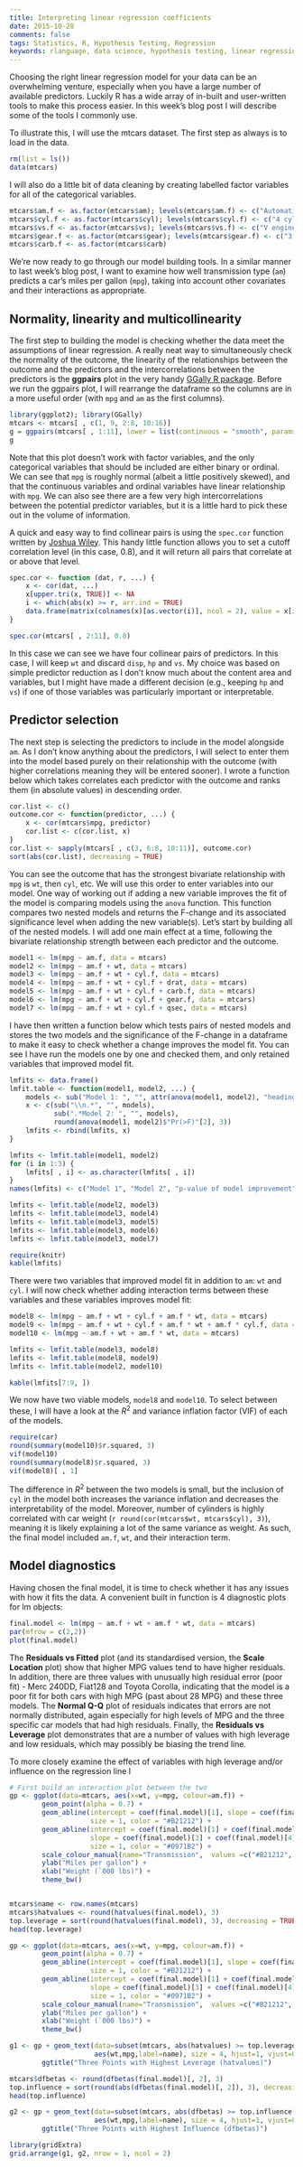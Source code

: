 ```yaml
---
title: Interpreting linear regression coefficients
date: 2015-10-28
comments: false
tags: Statistics, R, Hypothesis Testing, Regression
keywords: rlanguage, data science, hypothesis testing, linear regression, confidence interval, prediction interval
---
```


Choosing the right linear regression model for your data can be an overwhelming venture, especially when you have a large number of available predictors. Luckily R has a wide array of in-built and user-written tools to make this process easier. In this week's blog post I will describe some of the tools I commonly use.

To illustrate this, I will use the mtcars dataset. The first step as always is to load in the data.

```r
rm(list = ls())
data(mtcars)
```

I will also do a little bit of data cleaning by creating labelled factor variables for all of the categorical variables.

```r
mtcars$am.f <- as.factor(mtcars$am); levels(mtcars$am.f) <- c("Automatic", "Manual")
mtcars$cyl.f <- as.factor(mtcars$cyl); levels(mtcars$cyl.f) <- c("4 cyl", "6 cyl", "8 cyl")
mtcars$vs.f <- as.factor(mtcars$vs); levels(mtcars$vs.f) <- c("V engine", "Straight engine")
mtcars$gear.f <- as.factor(mtcars$gear); levels(mtcars$gear.f) <- c("3 gears", "4 gears", "5 gears")
mtcars$carb.f <- as.factor(mtcars$carb)
```
      
We're now ready to go through our model building tools. In a similar manner to last week's blog post, I want to examine how well transmission type (`am`) predicts a car's miles per gallon (`mpg`), taking into account other covariates and their interactions as appropriate.

## Normality, linearity and multicollinearity

The first step to building the model is checking whether the data meet the assumptions of linear regression. A really neat way to simultaneously check the normality of the outcome, the linearity of the relationships between the outcome and the predictors and the intercorrelations between the predictors is the **ggpairs** plot in the very handy [GGally R package](https://cran.r-project.org/web/packages/GGally/GGally.pdf). Before we run the ggpairs plot, I will rearrange the dataframe so the columns are in a more useful order (with `mpg` and `am` as the first columns).

```r
library(ggplot2); library(GGally)
mtcars <- mtcars[ , c(1, 9, 2:8, 10:16)]
g = ggpairs(mtcars[ , 1:11], lower = list(continuous = "smooth", params = c(method = "loess")))
g
```

Note that this plot doesn't work with factor variables, and the only categorical variables that should be included are either binary or ordinal. We can see that `mpg` is roughly normal (albeit a little positively skewed), and that the continuous variables and ordinal variables have linear relationship with `mpg`. We can also see there are a few very high intercorrelations between the potential predictor variables, but it is a little hard to pick these out in the volume of information.

A quick and easy way to find collinear pairs is using the `spec.cor` function written by [Joshua Wiley](http://joshuawiley.com/). This handy little function allows you to set a cutoff correlation level (in this case, 0.8), and it will return all pairs that correlate at or above that level.

```r
spec.cor <- function (dat, r, ...) { 
    x <- cor(dat, ...) 
    x[upper.tri(x, TRUE)] <- NA 
    i <- which(abs(x) >= r, arr.ind = TRUE) 
    data.frame(matrix(colnames(x)[as.vector(i)], ncol = 2), value = x[i]) 
} 

spec.cor(mtcars[ , 2:11], 0.8)
```

In this case we can see we have four collinear pairs of predictors. In this case, I will keep `wt` and discard `disp`, `hp` and `vs`. My choice was based on simple predictor reduction as I don't know much about the content area and variables, but I might have made a different decision (e.g., keeping `hp` and `vs`) if one of those variables was particularly important or interpretable.

## Predictor selection

The next step is selecting the predictors to include in the model alongside `am`. As I don't know anything about the predictors, I will select to enter them into the model based purely on their relationship with the outcome (with higher correlations meaning they will be entered sooner). I wrote a function below which takes correlates each predictor with the outcome and ranks them (in absolute values) in descending order.

```r
cor.list <- c()
outcome.cor <- function(predictor, ...) {
    x <- cor(mtcars$mpg, predictor)
    cor.list <- c(cor.list, x)
}
cor.list <- sapply(mtcars[ , c(3, 6:8, 10:11)], outcome.cor)
sort(abs(cor.list), decreasing = TRUE)
```

You can see the outcome that has the strongest bivariate relationship with `mpg` is `wt`, then `cyl`, etc. We will use this order to enter variables into our model. One way of working out if adding a new variable improves the fit of the model is comparing models using the `anova` function. This function compares two nested models and returns the F-change and its associated significance level when adding the new variable(s). 
Let's start by building all of the nested models. I will add one main effect at a time, following the bivariate relationship strength between each predictor and the outcome.

```r
model1 <- lm(mpg ~ am.f, data = mtcars)
model2 <- lm(mpg ~ am.f + wt, data = mtcars)
model3 <- lm(mpg ~ am.f + wt + cyl.f, data = mtcars)
model4 <- lm(mpg ~ am.f + wt + cyl.f + drat, data = mtcars)
model5 <- lm(mpg ~ am.f + wt + cyl.f + carb.f, data = mtcars)
model6 <- lm(mpg ~ am.f + wt + cyl.f + gear.f, data = mtcars)
model7 <- lm(mpg ~ am.f + wt + cyl.f + qsec, data = mtcars)
```

I have then written a function below which tests pairs of nested models and stores the two models and the significance of the F-change in a dataframe to make it easy to check whether a change improves the model fit. You can see I have run the models one by one and checked them, and only retained variables that improved model fit.

```r
lmfits <- data.frame()
lmfit.table <- function(model1, model2, ...) {
    models <- sub("Model 1: ", "", attr(anova(model1, model2), "heading")[2])
    x <- c(sub("\\n.*", "", models),
           sub(".*Model 2: ", "", models), 
           round(anova(model1, model2)$"Pr(>F)"[2], 3))
    lmfits <- rbind(lmfits, x)
}

lmfits <- lmfit.table(model1, model2)
for (i in 1:3) {
    lmfits[ , i] <- as.character(lmfits[ , i])
}
names(lmfits) <- c("Model 1", "Model 2", "p-value of model improvement")

lmfits <- lmfit.table(model2, model3)
lmfits <- lmfit.table(model3, model4)
lmfits <- lmfit.table(model3, model5)
lmfits <- lmfit.table(model3, model6)
lmfits <- lmfit.table(model3, model7)

require(knitr)
kable(lmfits)
```

There were two variables that improved model fit in addition to `am`: `wt` and `cyl`. I will now check whether adding interaction terms between these variables and these variables improves model fit:
```r
model8 <- lm(mpg ~ am.f + wt + cyl.f + am.f * wt, data = mtcars)
model9 <- lm(mpg ~ am.f + wt + cyl.f + am.f * wt + am.f * cyl.f, data = mtcars)
model10 <- lm(mpg ~ am.f + wt + am.f * wt, data = mtcars)

lmfits <- lmfit.table(model3, model8)
lmfits <- lmfit.table(model8, model9)
lmfits <- lmfit.table(model2, model10)

kable(lmfits[7:9, ])
```

We now have two viable models, `model8` and `model10`. To select between these, I will have a look at the $R^2$ and variance inflation factor (VIF) of each of the models.

```r
require(car)
round(summary(model10)$r.squared, 3)
vif(model10)
round(summary(model8)$r.squared, 3)
vif(model8)[ , 1]
```

The difference in $R^2$ between the two models is small, but the inclusion of `cyl` in the model both increases the variance inflation and decreases the interpretability of the model. Moreover, number of cylinders is highly correlated with car weight (`r round(cor(mtcars$wt, mtcars$cyl), 3)`), meaning it is likely explaining a lot of the same variance as weight. As such, the final model included `am.f`, `wt`, and their interaction term.

## Model diagnostics

Having chosen the final model, it is time to check whether it has any issues with how it fits the data. A convenient built in function is 4 diagnostic plots for lm objects:

```r
final.model <- lm(mpg ~ am.f + wt + am.f * wt, data = mtcars)
par(mfrow = c(2,2))
plot(final.model)
```

The **Residuals vs Fitted** plot (and its standardised version, the **Scale Location** plot) show that higher MPG values tend to have higher residuals. In addition, there are three values with unusually high residual error (poor fit) - Merc 240DD, Fiat128 and Toyota Corolla, indicating that the model is a poor fit for both cars with high MPG (past about 28 MPG) and these three models. The **Normal Q-Q** plot of residuals indicates that errors are not normally distributed, again especially for high levels of MPG and the three specific car models that had high residuals. Finally, the **Residuals vs Leverage** plot demonstrates that are a number of values with high leverage and low residuals, which may possibly be biasing the trend line.

To more closely examine the effect of variables with high leverage and/or influence on the regression line I 

```r
# First build an interaction plot between the two
gp <- ggplot(data=mtcars, aes(x=wt, y=mpg, colour=am.f)) + 
        geom_point(alpha = 0.7) +
        geom_abline(intercept = coef(final.model)[1], slope = coef(final.model)[3], 
                    size = 1, color = "#B21212") +
        geom_abline(intercept = coef(final.model)[1] + coef(final.model)[2], 
                    slope = coef(final.model)[3] + coef(final.model)[4], 
                    size = 1, color = "#0971B2") +
        scale_colour_manual(name="Transmission",  values =c("#B21212", "#0971B2")) +
        ylab("Miles per gallon") +    
        xlab("Weight (`000 lbs)") +
        theme_bw()


mtcars$name <- row.names(mtcars)
mtcars$hatvalues <- round(hatvalues(final.model), 3)
top.leverage = sort(round(hatvalues(final.model), 3), decreasing = TRUE)
head(top.leverage)

gp <- ggplot(data=mtcars, aes(x=wt, y=mpg, colour=am.f)) + 
        geom_point(alpha = 0.7) +
        geom_abline(intercept = coef(final.model)[1], slope = coef(final.model)[3], 
                    size = 1, color = "#B21212") +
        geom_abline(intercept = coef(final.model)[1] + coef(final.model)[2], 
                    slope = coef(final.model)[3] + coef(final.model)[4], 
                    size = 1, color = "#0971B2") +
        scale_colour_manual(name="Transmission",  values =c("#B21212", "#0971B2")) +
        ylab("Miles per gallon") +    
        xlab("Weight (`000 lbs)") +
        theme_bw()

g1 <- gp + geom_text(data=subset(mtcars, abs(hatvalues) >= top.leverage[3]), 
                     aes(wt,mpg,label=name), size = 4, hjust=1, vjust=0) +
        ggtitle("Three Points with Highest Leverage (hatvalues)")

mtcars$dfbetas <- round(dfbetas(final.model)[, 2], 3)
top.influence = sort(round(abs(dfbetas(final.model)[, 2]), 3), decreasing = TRUE)
head(top.influence)

g2 <- gp + geom_text(data=subset(mtcars, abs(dfbetas) >= top.influence[3]), 
                     aes(wt,mpg,label=name), size = 4, hjust=1, vjust=0) +
        ggtitle("Three Points with Highest Influence (dfbetas)")

library(gridExtra)
grid.arrange(g1, g2, nrow = 1, ncol = 2)
```        
